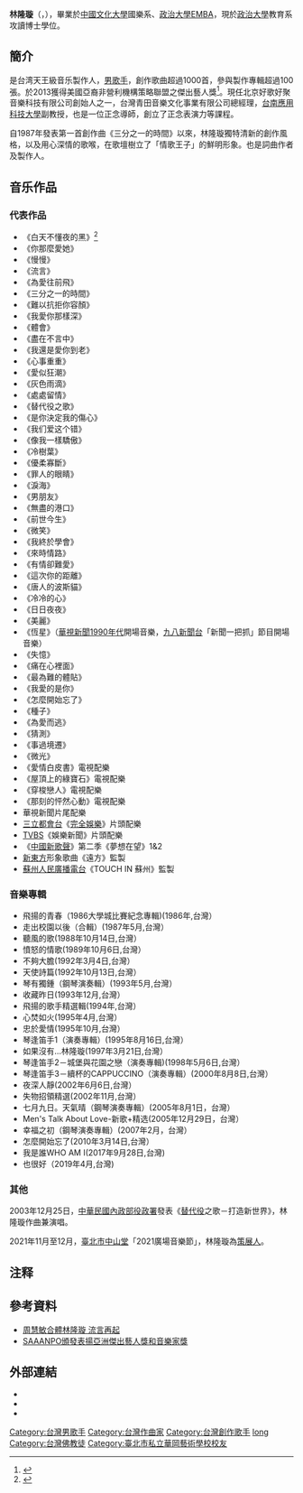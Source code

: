 {{blpsources|time=2018-08-12T05:14:35+00:00}}
{{藝人
| 姓名 = 林隆璇
| 類型 = 男歌手
| 圖片 = Replace this image male.svg
| 圖片尺寸 = 
| 圖片簡介 =
| 英文名 = Kevin Lin
| 羅馬拼音 = Lin Lung-hsuan
| 綽號 = 情歌王子
| 國籍 = {{ROC}}
| 出生地點 = {{TWN}}
| 語言 = [[國語|國語]]、[[台語|台語]]、[[英語|英語]]
| 教育程度 = [[中國文化大學|中國文化大學]]國樂系<br>[[政治大學|政治大學]]EMBA[[碩士|碩士]]<br>[[政治大學|政治大學]]教育系[[博士生|博士生]]
| 配偶 = 圈外女性（1991年結婚）
| 兒女 = [[林亭翰|林亭翰]]（子）
| 宗教信仰 = [[佛教|佛教]]<ref>{{cite news|url=https://stars.udn.com/star/story/10092/4539100|title=獨／林亭翰習佛22年堅不殺生 冒裸奔念頭想紅|date=2020-05-04|accessdate=2021-07-18|archive-date=2021-07-19|archive-url=https://web.archive.org/web/20210719163905/https://stars.udn.com/star/story/10092/4539100|dead-url=no}}</ref>
| 音樂類型 = [[華語流行音樂|華語流行音樂]]
| 演奏樂器 = [[歌唱|歌唱]]、[[鋼琴|鋼琴]]、[[笙|笙]]、[[古箏|古箏]]
| 職業 = [[製作人|製作人]]、[[歌手|歌手]]
| 出生日期 = {{Birth_date_and_age|1964|7|9}}
| 出身地 = {{TWN}}
| 出道日期 = {{start date and age|1986}}
| 出道作 =三分之一的時間
| 代表作 = 你那麼愛她<br>白天不懂夜的黑<br>我愛你這樣深
| 活躍年代 = 1986年至今
| 唱片公司 = [[飛碟唱片|飛碟唱片]]（1986年－1987年）<br>[[巨石音樂|巨石音樂]]（1988年－1990年）<br>[[福茂唱片|福茂唱片]]（1992年－2001年，2005年－2006年，2017年－）<br>[[赤裸音樂|赤裸音樂]]/[[阿爾發音樂|阿爾發音樂]]（2002年－2004年）<br>[[金牌大風|金牌大風]]（2009年－2012年）
| 經紀公司 = [[青田音樂|青田音樂]]<br>
| 網站 = [http://www.weibo.com/u/1745039647 林隆璇微博]
| 獎項 = {{獎項|name=大專創作歌謠第三屆|第三名及最佳作曲|1986年|三分之一的時間}}<br>{{獎項|name=台北市歌我台北比賽|第一名|1990年|通往溫柔的路}}<br>{{獎項|name=亞洲音樂節創作組|銀獎|1991年}}<br>{{獎項|name=香港男女對唱|銅獎|1993年|流言}}<br>{{獎項|name=台灣中華音樂人交流協會評選|年度最佳專輯|1998年|彭羚眼睛濕濕的}}<br>{{獎項|name=台灣中華音樂人交流協會評選|年度最佳製作人|1998年|彭羚眼睛濕濕的}}<br>{{獎項|name=新城國語力原創歌曲獎|2010年|桃花源}}<br>{{獎項|name=新城國語力歌曲|2010年|怎麼開始忘了}}<br>{{獎項|name=亞裔非營利組織策略聯盟|亞洲傑出藝人|2013年}}
}}

'''林隆璇'''（{{lang-en |Kevin Lin}}，{{bd|1964年|7月9日}}），畢業於[[中國文化大學|中國文化大學]]國樂系、[[政治大學|政治大學]]EMBA，現於[[政治大學|政治大學]]教育系攻讀博士學位。

==簡介==
是台湾天王級音乐製作人，[[男歌手|男歌手]]，創作歌曲超過1000首，參與製作專輯超過100張。於2013獲得美國亞裔非營利機構策略聯盟之傑出藝人獎<ref>{{Cite web|title=Facebook|url=https://www.facebook.com/media/set/?set=a.465295856886207.1073741826.260421237373671&type=3|accessdate=2020-11-05|work=www.facebook.com|archive-date=2021-05-21|archive-url=https://web.archive.org/web/20210521223007/https://www.facebook.com/media/set/?set=a.465295856886207.1073741826.260421237373671&type=3|dead-url=no}}</ref>。現任北京好歌好聚音樂科技有限公司創始人之一，台灣青田音樂文化事業有限公司總經理，[[台南應用科技大學|台南應用科技大學]]副教授，也是一位正念導師，創立了正念表演力等課程。

自1987年發表第一首創作曲《三分之一的時間》以來，林隆璇獨特清新的創作風格，以及用心深情的歌喉，在歌壇樹立了「情歌王子」的鮮明形象。也是詞曲作者及製作人。

==音乐作品==
===代表作品===
*《白天不懂夜的黑》<ref>{{cite news|url=https://www.hk01.com/眾樂迷/532430/|title=張學友劉德華都叫他老師　林隆璇自嘲苦練型選手　攜26歲兒闖樂壇|publisher=香港01|date=2020-11-08}}</ref>
*《你那麼愛她》
*《慢慢》
*《流言》
*《為愛往前飛》
*《三分之一的時間》
*《難以抗拒你容顏》
*《我愛你那樣深》
*《體會》
*《盡在不言中》
*《我還是愛你到老》
*《心事重重》
*《愛似狂潮》
*《灰色雨滴》
*《處處留情》
*《替代役之歌》
*《是你決定我的傷心》
*《我们爱这个错》
*《像我一樣驕傲》
*《冷樹葉》
*《優柔寡斷》
*《罪人的眼睛》
*《淚海》
*《男朋友》
*《無盡的港口》
*《前世今生》
*《微笑》
*《我終於學會》
*《來時情路》
*《有情卻難愛》
*《這次你的距離》
*《唐人的波斯貓》
*《冷冷的心》
*《日日夜夜》
*《美麗》
*《恆星》（[[華視新聞|華視新聞]][[1990年代|1990年代]]開場音樂，[[台灣全民廣播電台|九八新聞台]]「新聞一把抓」節目開場音樂）
*《失憶》
*《痛在心裡面》
*《最為難的體貼》
*《我愛的是你》
*《怎麼開始忘了》
*《種子》
*《為愛而逃》
*《猜測》
*《事過境遷》
*《微光》
*《愛情白皮書》電視配樂
*《屋頂上的綠寶石》電視配樂
*《穿梭戀人》電視配樂
*《那刻的怦然心動》電視配樂
*華視新聞片尾配樂
*[[三立都會台|三立都會台]]《[[完全娛樂|完全娛樂]]》片頭配樂
*[[TVBS|TVBS]]《娛樂新聞》片頭配樂
*《[[中國新歌聲|中國新歌聲]]》第二季《夢想在望》1&2
*[[新東方|新東方]]形象歌曲《遠方》監製
*[[蘇州人民廣播電台|蘇州人民廣播電台]]《TOUCH IN 蘇州》監製

===音樂專輯===
*飛揚的青春（1986大學城比賽紀念專輯)(1986年,台灣）
*走出校園以後（合輯）(1987年5月,台灣）
*聽風的歌(1988年10月14日,台灣）
*憤怒的情歌(1989年10月6日,台灣）
*不夠大膽(1992年3月4日,台灣）
*天使詩篇(1992年10月13日,台灣）
*琴有獨鍾（鋼琴演奏輯）(1993年5月,台灣）
*收藏昨日(1993年12月,台灣）
*飛揚的歌手精選輯(1994年,台灣）{{NoteTag|1986大學城比賽紀念專輯的重發版，收錄部份比賽紀念專輯歌曲並加入大合唱「走入校園以後」}}
*心焚如火(1995年4月,台灣）
*忠於愛情(1995年10月,台灣）
*琴逢笛手1（演奏專輯）(1995年8月16日,台灣）
*如果沒有…林隆璇(1997年3月21日,台灣）
*琴逢笛手2－城堡與花園之戀（演奏專輯)(1998年5月6日,台灣）
*琴逢笛手3－續杯的CAPPUCCINO（演奏專輯）(2000年8月8日,台灣）
*夜深人靜(2002年6月6日,台灣）
*失物招領精選(2002年11月,台灣）
*七月九日。天氣晴（鋼琴演奏專輯）(2005年8月1日，台灣）
*Men's Talk About Love-新歌+精选(2005年12月29日，台灣）
*幸福之初（鋼琴演奏專輯）(2007年2月，台灣）
*怎麼開始忘了(2010年3月14日,台灣）
*我是誰WHO AM I(2017年9月28日,台灣)
*也很好（2019年4月,台灣)

===其他===
2003年12月25日，[[中華民國|中華民國]][[內政部役政署|內政部役政署]]發表《[[替代役|替代役]]之歌－打造新世界》，林隆璇作曲兼演唱。

2021年11月至12月，[[臺北市中山堂|臺北市中山堂]]「2021廣場音樂節」，林隆璇為[[策展人|策展人]]。

==注释==
 {{noteFoot}}

==參考資料==
{{Reflist}}

*[http://ent.ltn.com.tw/news/paper/853620 周慧敏合體林隆璇 流言再起] {{Wayback|url=http://ent.ltn.com.tw/news/paper/853620 |date=20191202050636 }}
*[https://www.facebook.com/media/set/?vanity=SAAANPO&set=a.465295856886207 SAAANPO頒發表揚亞洲傑出藝人獎和音樂家獎] {{Wayback|url=https://www.facebook.com/media/set/?vanity=SAAANPO&set=a.465295856886207 |date=20210521224934 }}

== 外部連結 ==
*{{Facebook|zstckevin}}
*{{facebook|504545399889588|青田音樂}}
*{{weibo|u/1745039647}}

{{DEFAULTSORT:Lin, Kevin}}
[[Category:台灣男歌手|Category:台灣男歌手]]
[[Category:台灣作曲家|Category:台灣作曲家]]
[[Category:台灣創作歌手|Category:台灣創作歌手]]
[[Category:林姓|long]]
[[Category:台灣佛教徒|Category:台灣佛教徒]]
[[Category:臺北市私立華岡藝術學校校友|Category:臺北市私立華岡藝術學校校友]]